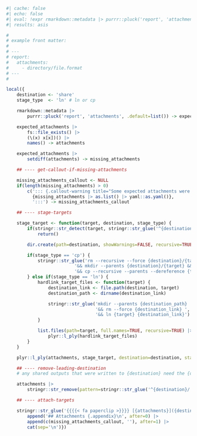 <!-- include attachments, if `report.attachments` is in the metadata -->

```r
#| cache: false
#| echo: false
#| eval: !expr rmarkdown::metadata |> purrr::pluck('report', 'attachments') |> is.null() |> magrittr::not()
#| results: asis

#
# example front matter:
#
# ---
# report:
#   attachments:
#     - directory/file.format
# ---
#

local({
	destination <- 'share'
	stage_type  <- 'ln' # ln or cp

	rmarkdown::metadata |>
		purrr::pluck('report', 'attachments', .default=list()) -> expected_attachments

	expected_attachments |>
		fs::file_exists() |>
		(\(x) x[x])() |>
		names() -> attachments

	expected_attachments |>
		setdiff(attachments) -> missing_attachments

	## ---- get-callout-if-missing-attachments

	missing_attachments_callout <- NULL
	if(length(missing_attachments) > 0)
		c('::: {.callout-warning title="Some expected attachments were not found!"}',
		  {missing_attachments |> as.list() |> yaml::as.yaml()},
		  ':::') -> missing_attachments_callout

	## ---- stage-targets

	stage_target <- function(target, destination, stage_type) {
		if(stringr::str_detect(target, stringr::str_glue('^{destination}/'))) # do nothing if the target is already in the destination
			return()

		dir.create(path=destination, showWarnings=FALSE, recursive=TRUE)

		if(stage_type == 'cp') {
			stringr::str_glue('rm --recursive --force {destination}/{target} ',
				          '&& mkdir --parents {destination}/{target} && rmdir $_',
				          '&& cp --recursive --parents --dereference {target} {destination}') |> system()
		} else if(stage_type == 'ln') {
			hardlink_target_files <- function(target) {
				destination_link <- file.path(destination, target)
				destination_path <- dirname(destination_link)

				stringr::str_glue('mkdir --parents {destination_path} ',
				                  '&& rm --force {destination_link} ',
				                  '&& ln {target} {destination_link}') |> system()
			}

			list.files(path=target, full.names=TRUE, recursive=TRUE) |>
				plyr::l_ply(hardlink_target_files)
		}
	}

	plyr::l_ply(attachments, stage_target, destination=destination, stage_type=stage_type)

	## ---- remove-leading-destination
	# any shared outputs that were written to {destination} need the {destination} removed for the generalised link to work

	attachments |>
		stringr::str_remove(pattern=stringr::str_glue('^{destination}/')) -> attachments

	## ---- attach-targets

	stringr::str_glue('{{{{< fa paperclip >}}}} [{attachments}]({destination}/{attachments})</br>') |>
		append('## Attachments {.appendix}\n', after=0) |>
		append(c(missing_attachments_callout, ''), after=1) |>
		cat(sep='\n')})
```
